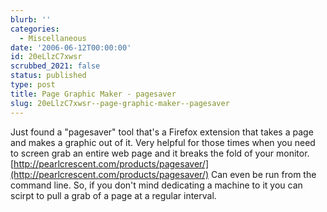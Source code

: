 ```yaml
---
blurb: ''
categories:
  - Miscellaneous
date: '2006-06-12T00:00:00'
id: 20eLlzC7xwsr
scrubbed_2021: false
status: published
type: post
title: Page Graphic Maker - pagesaver
slug: 20eLlzC7xwsr--page-graphic-maker--pagesaver
---
```


Just found a "pagesaver" tool that's a Firefox extension that takes
a page and makes a graphic out of it. Very helpful for those times
when you need to screen grab an entire web page and it breaks the
fold of your monitor.
[http://pearlcrescent.com/products/pagesaver/](http://pearlcrescent.com/products/pagesaver/)
Can even be run from the command line. So, if you don't mind
dedicating a machine to it you can scirpt to pull a grab of a page
at a regular interval.
